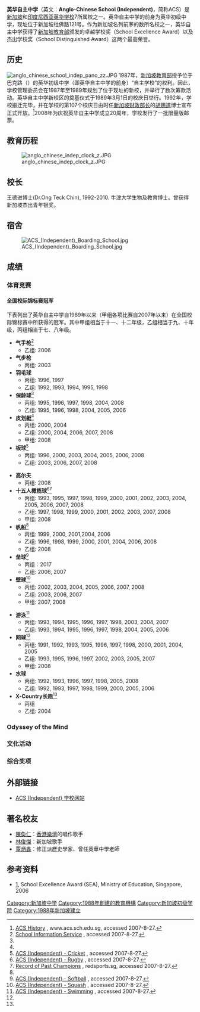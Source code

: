 {{更新|time=2019-02-07T14:35:07+00:00}}
{{Infobox Singapore School
| name           = 英华自主中学<br><small>Yīng huá zìzhǔ zhōngxué</small>
| native_name    = <small>Anglo-Chinese School (Independent)</small><br>Sekolah Anglo-Chinese (Bebas)
| logo           =[[File:Anglo-Chinese_School_Crest.png|128px]] 
| image          =
| motto          = ''The Best Is Yet To Be''
| motto_translation = 
| address        =  杜弗路119号<br>[[女皇镇|女皇镇]]<br>[[新加坡|新加坡]]
| established    = 1886年3月1日
| type           = 4年制自主中学<br>男校<br>[[国际文凭大学预科课程|国际文凭大学预科课程]]
| affiliation    = 
| founder        = 
| principal      = [[王德进|王德进]]
| viceprincipal  =   
| staff          = 大约五百
| students       = 大约两千九百
| campus size    = 十二公顷
| niche          = 
| colours        = 蓝、红、金
| mascot         = 
| publication    = "ACSpress"
| free_label     = 
| free_text      = 宗教
| free_label2    = [[基督教|基督教]]
| free_text2     = 
| free_label3    = 
| free_text3     = 
| free_label4    = 
| free_text4     = 
| free_label5    = 
| free_text5     =
| website        = {{URL|http://www.acs.sch.edu.sg/}}
}}

'''英华自主中学'''（英文：'''Anglo-Chinese School (Independent)'''，简称ACS）是[[新加坡|新加坡]]和[[印度尼西亚|印度尼西亚]][[英華書院_(消歧義)|英华学校]]7所属校之一。英华自主中学的前身为英华初级中学，现址位于新加坡杜佛路121号。作为新加坡名列前茅的数所名校之一，英华自主中学获得了[[新加坡教育部|新加坡教育部]]颁发的卓越学校奖（School Excellence Award）以及杰出学校奖（School Distinguished Award）这两个最高荣誉。

==历史==
[[File:anglo_chinese_school_indep_pano_zz.JPG|thumb]]
1987年，[[新加坡教育部|新加坡教育部]]授予位于巴克路（{{lang|en|Barker Road}}）的英华初级中学（即英华自主中学的前身）“自主学校”的权利。因此，学校管理委员会在1987年至1989年规划了位于现址的新校，并举行了数次筹款活动。英华自主中学新校区的奠基仪式于1989年3月1日的校庆日举行。1992年，学校搬迁完毕，并在学校的第107个校庆日由时任[[新加坡财政部长|新加坡财政部长]]的[[胡赐道|胡赐道]]博士宣布正式开放。<ref>[http://www.acs.sch.edu.sg/acs_indep/pages/ACS_History ACS History] {{Wayback|url=http://www.acs.sch.edu.sg/acs_indep/pages/ACS_History |date=20120209101021 }}, www.acs.sch.edu.sg, accessed 2007-8-27.</ref>2008年为庆祝英华自主中学成立20周年，学校发行了一批限量版邮票。

==教育历程==
[[File:anglo_chinese_indep_clock_z.JPG|thumb]]
==校长==
王德进博士(Dr.Ong Teck Chin), 1992-2010. 牛津大学生物及教育博士。曾获得新加坡杰出青年银奖。

==宿舍==
[[File:ACS_(Independent)_Boarding_School.jpg|thumb]]
==成绩==
===体育竞赛===

====全国校际锦标赛冠军 ====
下表列出了英华自主中学自1989年以来（甲组各项比赛自2007年以来）在全国校际锦标赛中所获得的冠军。其中甲组相当于十一、十二年级，乙组相当于九、十年级，丙组相当于七、八年级。
{{Expand list|date=August 2008}}
{{col-begin}}
{{col-3}}

*'''气手枪'''<ref name=sis>[http://app.sis.moe.gov.sg/schinfo/SIS_SearchDtls.asp?strCode=7001 School Information Service] {{Wayback|url=http://app.sis.moe.gov.sg/schinfo/SIS_SearchDtls.asp?strCode=7001 |date=20120217012537 }}, accessed 2007-8-27.</ref>
**乙组: 2006
*'''气步枪'''
**丙组: 2003
*'''羽毛球'''
**丙组: 1996, 1997
**乙组: 1992, 1993, 1994, 1995, 1998
*'''保龄球'''<ref name=sis/>
**丙组: 1995, 1996, 1997, 1998, 2004, 2008
**乙组: 1995, 1996, 1998, 2004, 2005, 2006
*'''皮划艇'''<ref name=sis/>
**丙组: 2000, 2004
**乙组: 2000, 2004, 2006, 2007, 2008
**甲组: 2008
*'''板球'''<ref>[http://sites.cst.acs.sch.edu.sg/cricket/ ACS (Independent) - Cricket] {{webarchive|url=https://web.archive.org/web/20070927235600/http://sites.cst.acs.sch.edu.sg/cricket/ |date=2007-09-27 }}, accessed 2007-8-27.</ref>
**丙组: 1996, 2000, 2003, 2004, 2005, 2006, 2008
**乙组: 2003, 2006, 2007, 2008

{{col-3}}

*'''高尔夫'''
**丙组: 2008
*'''十五人橄榄球'''<ref>[http://sites.cst.acs.sch.edu.sg/rugby/ ACS (Independent) - Rugby] {{webarchive|url=https://web.archive.org/web/20070403050206/http://sites.cst.acs.sch.edu.sg/rugby/ |date=2007-04-03 }}, accessed 2007-8-27.</ref><ref name=red>[http://redsports.sg/record-of-past-champions/ Record of Past Champions] {{Wayback|url=http://redsports.sg/record-of-past-champions/ |date=20160630164509 }}, redsports.sg, accessed 2007-8-27.</ref>
**丙组: 1993, 1995, 1997, 1998, 1999, 2000, 2001, 2002, 2003, 2004, 2005, 2006, 2007, 2008
**乙组: 1997, 1998, 1999, 2000, 2001, 2002, 2003, 2007, 2008
**甲组: 2008
*'''帆船'''<ref name=sis/>
**丙组: 1999, 2000, 2001,2004, 2006
**乙组: 1996, 1998, 1999, 2000, 2001, 2004, 2006, 2008
**乙组: 2008
*'''垒球'''<ref>[http://sites.cst.acs.sch.edu.sg/softball/achievements.php ACS (Independent) - Softball] {{webarchive|url=https://web.archive.org/web/20070927235054/http://sites.cst.acs.sch.edu.sg/softball/achievements.php |date=2007-09-27 }}, accessed 2007-8-27.</ref>
**丙组：2017
**乙组: 2006, 2007
*'''壁球'''<ref>[http://sites.cst.acs.sch.edu.sg/squash/achievements.php ACS (Independent) - Squash] {{webarchive|url=https://web.archive.org/web/20070927235341/http://sites.cst.acs.sch.edu.sg/squash/achievements.php |date=2007-09-27 }}, accessed 2007-8-27.</ref>
**丙组: 2002, 2003, 2004, 2005, 2006, 2007, 2008
**乙组: 2003, 2006, 2007
**甲组: 2007, 2008

{{col-3}}

*'''游泳'''<ref>[http://sites.cst.acs.sch.edu.sg/swimming/achievements.php ACS (Independent) - Swimming] {{webarchive|url=https://web.archive.org/web/20070716165822/http://sites.cst.acs.sch.edu.sg/swimming/achievements.php |date=2007-07-16 }}, accessed 2007-8-27.</ref>
**丙组: 1993, 1994, 1995, 1996, 1997, 1998, 2003, 2004, 2007
**乙组: 1993, 1994, 1995, 1996, 1997, 1998, 2004, 2005, 2006
*'''网球'''<ref name=sis/>
**丙组: 1991, 1992, 1993, 1995, 1996, 1997, 1998, 2000, 2001, 2004, 2005
**乙组: 1993, 1995, 1996, 1997, 2002, 2003, 2005, 2007
**甲组: 2008
*'''水球'''
**丙组: 1992, 1993, 1996, 1997, 1998, 2005, 2008
**乙组: 1992, 1993, 1997, 1998, 1999, 2000, 2005, 2006
*'''X-Country长跑'''<ref name=sis/>
**丙组
**乙组: 2004
{{col-end}}

===Odyssey of the Mind===
===文化活动===
===综合奖项===

==外部链接==
* [https://web.archive.org/web/20050723074128/http://www.acs.sch.edu.sg/acs_indep/ ACS (Independent) 学校网站]

== 著名校友 == 
* [[陳奐仁|陳奐仁]]：[[香港樂壇|香港樂壇]]的唱作歌手
* [[林俊傑|林俊傑]]：新加坡歌手
* [[覃炳鑫|覃炳鑫]]：修正派歷史學家、曾任英華中學老師

==参考资料==
{{Reflist}}
* {{en}} [https://web.archive.org/web/20070930224744/http://www.moe.gov.sg/press/2004/pr2004sea_sda.htm], School Excellence Award (SEA), Ministry of Education, Singapore, 2006

[[Category:新加坡中学|Category:新加坡中学]]
[[Category:1988年創建的教育機構|Category:1988年創建的教育機構]]
[[Category:新加坡初级学院|Category:新加坡初级学院]]
[[Category:1988年新加坡建立|Category:1988年新加坡建立]]